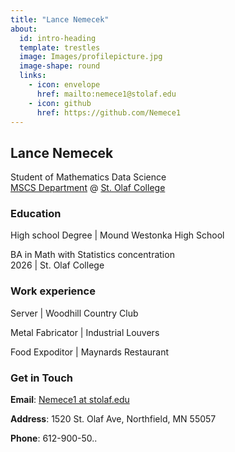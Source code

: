 ```yaml
---
title: "Lance Nemecek"
about:
  id: intro-heading
  template: trestles
  image: Images/profilepicture.jpg
  image-shape: round
  links:
    - icon: envelope
      href: mailto:nemece1@stolaf.edu
    - icon: github
      href: https://github.com/Nemece1
---
```


::: {#intro-heading}
## Lance Nemecek

Student of Mathematics Data Science <br> [MSCS Department](https://wp.stolaf.edu/mscs/) \@ [St. Olaf College](https://wp.stolaf.edu/)

### Education

High school Degree \| Mound Westonka High School

BA in Math with Statistics concentration<br> 2026 \| St. Olaf College

### Work experience

Server \| Woodhill Country Club

Metal Fabricator \| Industrial Louvers

Food Expoditor \| Maynards Restaurant
:::

### Get in Touch

**Email**: <a href='mailto:nemece1@stolaf.edu'>Nemece1 at stolaf.edu</a>

**Address**: 1520 St. Olaf Ave, Northfield, MN 55057

**Phone**: 612-900-50..

